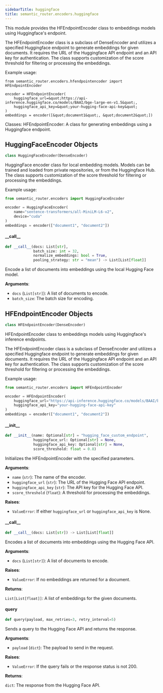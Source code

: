 ```yaml
---
sidebarTitle: huggingface
title: semantic_router.encoders.huggingface
---
```


This module provides the HFEndpointEncoder class to embeddings models using Huggingface&#x27;s endpoint.

The HFEndpointEncoder class is a subclass of DenseEncoder and utilizes a specified Huggingface 
endpoint to generate embeddings for given documents. It requires the URL of the Huggingface 
API endpoint and an API key for authentication. The class supports customization of the score 
threshold for filtering or processing the embeddings.

Example usage:

    from semantic_router.encoders.hfendpointencoder import HFEndpointEncoder

    encoder = HFEndpointEncoder(
        huggingface_url=&quot;https://api-inference.huggingface.co/models/BAAI/bge-large-en-v1.5&quot;,
        huggingface_api_key=&quot;your-hugging-face-api-key&quot;
    )
    embeddings = encoder([&quot;document1&quot;, &quot;document2&quot;])

Classes:
    HFEndpointEncoder: A class for generating embeddings using a Huggingface endpoint.

## HuggingFaceEncoder Objects

```python
class HuggingFaceEncoder(DenseEncoder)
```

HuggingFace encoder class for local embedding models. Models can be trained and
loaded from private repositories, or from the Huggingface Hub. The class supports
customization of the score threshold for filtering or processing the embeddings.

Example usage:

```python
from semantic_router.encoders import HuggingFaceEncoder

encoder = HuggingFaceEncoder(
    name="sentence-transformers/all-MiniLM-L6-v2",
    device="cuda"
)
embeddings = encoder(["document1", "document2"])
```

#### \_\_call\_\_

```python
def __call__(docs: List[str],
             batch_size: int = 32,
             normalize_embeddings: bool = True,
             pooling_strategy: str = "mean") -> List[List[float]]
```

Encode a list of documents into embeddings using the local Hugging Face model.

**Arguments**:

- `docs` (`List[str]`): A list of documents to encode.
- `batch_size`: The batch size for encoding.

## HFEndpointEncoder Objects

```python
class HFEndpointEncoder(DenseEncoder)
```

HFEndpointEncoder class to embeddings models using Huggingface&#x27;s inference endpoints.

The HFEndpointEncoder class is a subclass of DenseEncoder and utilizes a specified
Huggingface endpoint to generate embeddings for given documents. It requires the URL
of the Huggingface API endpoint and an API key for authentication. The class supports
customization of the score threshold for filtering or processing the embeddings.

Example usage:

```python
from semantic_router.encoders import HFEndpointEncoder

encoder = HFEndpointEncoder(
    huggingface_url="https://api-inference.huggingface.co/models/BAAI/bge-large-en-v1.5",
    huggingface_api_key="your-hugging-face-api-key"
)
embeddings = encoder(["document1", "document2"])
```

#### \_\_init\_\_

```python
def __init__(name: Optional[str] = "hugging_face_custom_endpoint",
             huggingface_url: Optional[str] = None,
             huggingface_api_key: Optional[str] = None,
             score_threshold: float = 0.8)
```

Initializes the HFEndpointEncoder with the specified parameters.

**Arguments**:

- `name` (`str`): The name of the encoder.
- `huggingface_url` (`str`): The URL of the Hugging Face API endpoint.
- `huggingface_api_key` (`str`): The API key for the Hugging Face API.
- `score_threshold` (`float`): A threshold for processing the embeddings.

**Raises**:

- `ValueError`: If either `huggingface_url` or `huggingface_api_key` is None.

#### \_\_call\_\_

```python
def __call__(docs: List[str]) -> List[List[float]]
```

Encodes a list of documents into embeddings using the Hugging Face API.

**Arguments**:

- `docs` (`List[str]`): A list of documents to encode.

**Raises**:

- `ValueError`: If no embeddings are returned for a document.

**Returns**:

`List[List[float]]`: A list of embeddings for the given documents.

#### query

```python
def query(payload, max_retries=3, retry_interval=5)
```

Sends a query to the Hugging Face API and returns the response.

**Arguments**:

- `payload` (`dict`): The payload to send in the request.

**Raises**:

- `ValueError`: If the query fails or the response status is not 200.

**Returns**:

`dict`: The response from the Hugging Face API.

